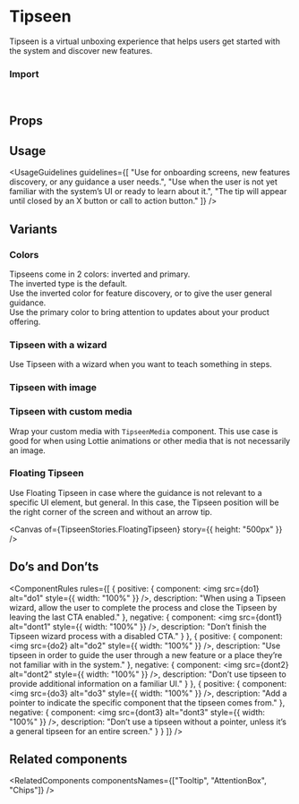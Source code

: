 
<Meta of={TipseenStories} />

# Tipseen

Tipseen is a virtual unboxing experience that helps users get started with the system and discover new features.

<Canvas of={TipseenStories.Overview} />

### Import

```js
import { Tipseen, TipseenMedia, TipseenImage, TipseenContent, TipseenWizard } from "@vibe/core";
```

## Props

<PropsTable />

## Usage

<UsageGuidelines
  guidelines={[
    "Use for onboarding screens, new features discovery, or any guidance a user needs.",
    "Use when the user is not yet familiar with the system’s UI or ready to learn about it.",
    "The tip will appear until closed by an X button or call to action button."
  ]}
/>

<TipCheckYourself />

## Variants

### Colors

Tipseens come in 2 colors: inverted and primary. \
The inverted type is the default. \
Use the inverted color for feature discovery, or to give the user general guidance. \
Use the primary color to bring attention to updates about your product offering.

<Canvas of={TipseenStories.Colors} />

### Tipseen with a wizard

Use Tipseen with a wizard when you want to teach something in steps.

<Canvas of={TipseenStories.TipseenWithAWizard} />

### Tipseen with image

<Canvas of={TipseenStories.TipseenWithImage} />

### Tipseen with custom media

Wrap your custom media with `TipseenMedia` component. This use case is good for when using Lottie animations or other media that is not necessarily an image.

<Canvas of={TipseenStories.TipseenWithCustomMedia} />

### Floating Tipseen

Use Floating Tipseen in case where the guidance is not relevant to a specific UI element, but general.
In this case, the Tipseen position will be the right corner of the screen and without an arrow tip.

<Canvas of={TipseenStories.FloatingTipseen} story={{ height: "500px" }} />

## Do’s and Don’ts

<ComponentRules
  rules={[
    {
      positive: {
        component: <img src={do1} alt="do1" style={{ width: "100%" }} />,
        description:
          "When using a Tipseen wizard, allow the user to complete the process and close the Tipseen by leaving the last CTA enabled."
      },
      negative: {
        component: <img src={dont1} alt="dont1" style={{ width: "100%" }} />,
        description: "Don’t finish the Tipseen wizard process with a disabled CTA."
      }
    },
    {
      positive: {
        component: <img src={do2} alt="do2" style={{ width: "100%" }} />,
        description:
          "Use tipseen in order to guide the user through a new feature or a place they’re not familiar with in the system."
      },
      negative: {
        component: <img src={dont2} alt="dont2" style={{ width: "100%" }} />,
        description: "Don’t use tipseen to provide additional information on a familiar UI."
      }
    },
    {
      positive: {
        component: <img src={do3} alt="do3" style={{ width: "100%" }} />,
        description: "Add a pointer to indicate the specific component that the tipseen comes from."
      },
      negative: {
        component: <img src={dont3} alt="dont3" style={{ width: "100%" }} />,
        description: "Don’t use a tipseen without a pointer, unless it’s a general tipseen for an entire screen."
      }
    }
  ]}
/>

## Related components

<RelatedComponents componentsNames={["Tooltip", "AttentionBox", "Chips"]} />
